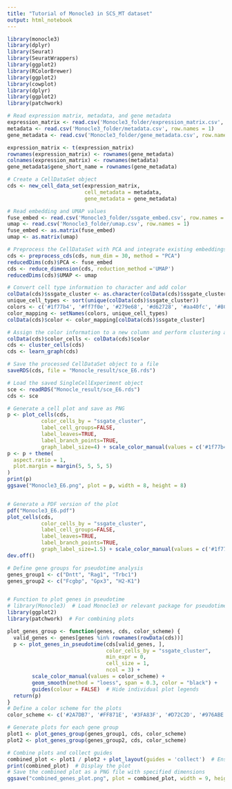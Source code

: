 ```yaml
---
title: "Tutorial of Monocle3 in SCS_MT dataset"
output: html_notebook
---
```



```r
library(monocle3)
library(dplyr)
library(Seurat)
library(SeuratWrappers)
library(ggplot2)
library(RColorBrewer)
library(ggplot2)
library(cowplot)
library(dplyr)
library(ggplot2)
library(patchwork)
```

```r
# Read expression matrix, metadata, and gene metadata
expression_matrix <- read.csv('Monocle3_folder/expression_matrix.csv', row.names = 1)
metadata <- read.csv('Monocle3_folder/metadata.csv', row.names = 1)
gene_metadata <- read.csv('Monocle3_folder/gene_metadata.csv', row.names = 1)

expression_matrix <- t(expression_matrix)
rownames(expression_matrix) <- rownames(gene_metadata)
colnames(expression_matrix) <- rownames(metadata)
gene_metadata$gene_short_name = rownames(gene_metadata)

# Create a CellDataSet object
cds <- new_cell_data_set(expression_matrix,
                         cell_metadata = metadata,
                         gene_metadata = gene_metadata)

# Read embedding and UMAP values
fuse_embed <- read.csv('Monocle3_folder/ssgate_embed.csv', row.names = 1)
umap <- read.csv('Monocle3_folder/umap.csv', row.names = 1)
fuse_embed <- as.matrix(fuse_embed)
umap <- as.matrix(umap)
```

```r
# Preprocess the CellDataSet with PCA and integrate existing embeddings
cds <- preprocess_cds(cds, num_dim = 30, method = "PCA")
reducedDims(cds)$PCA <- fuse_embed
cds <- reduce_dimension(cds, reduction_method ='UMAP')
reducedDims(cds)$UMAP <- umap
```


```r
# Convert cell type information to character and add color
colData(cds)$ssgate_cluster <- as.character(colData(cds)$ssgate_cluster)
unique_cell_types <- sort(unique(colData(cds)$ssgate_cluster))
colors <- c('#1f77b4', '#ff7f0e', '#279e68', '#d62728', '#aa40fc', '#8C564B', '#8c564b')
color_mapping <- setNames(colors, unique_cell_types)
colData(cds)$color <- color_mapping[colData(cds)$ssgate_cluster]
```


```r
# Assign the color information to a new column and perform clustering and graph learning
colData(cds)$color_cells <- colData(cds)$color
cds <- cluster_cells(cds)
cds <- learn_graph(cds)

# Save the processed CellDataSet object to a file
saveRDS(cds, file = "Monocle_result/sce_E6.rds")
```


```r
# Load the saved SingleCellExperiment object
sce <- readRDS("Monocle_result/sce_E6.rds")
cds <- sce
```


```r
# Generate a cell plot and save as PNG
p <- plot_cells(cds,
           color_cells_by = "ssgate_cluster",
           label_cell_groups=FALSE,
           label_leaves=TRUE,
           label_branch_points=TRUE,
           graph_label_size=4) + scale_color_manual(values = c('#1f77b4', '#ff7f0e', '#279e68', '#d62728', '#aa40fc', '#8C564B', '#8c564b'))
p <- p + theme(
  aspect.ratio = 1, 
  plot.margin = margin(5, 5, 5, 5)  
)
print(p)
ggsave("Monocle3_E6.png", plot = p, width = 8, height = 8)


# Generate a PDF version of the plot
pdf("Monocle3_E6.pdf")
plot_cells(cds,
           color_cells_by = "ssgate_cluster",
           label_cell_groups=FALSE,
           label_leaves=TRUE,
           label_branch_points=TRUE,
           graph_label_size=1.5) + scale_color_manual(values = c('#1f77b4', '#ff7f0e', '#279e68', '#d62728', '#aa40fc', '#8C564B', '#8c564b'))
dev.off()

```



```r
# Define gene groups for pseudotime analysis
genes_group1 <- c("Dntt", "Rag1", "Trbc1")
genes_group2 <- c("Fcgbp", "Gpx3", "H2-K1")


# Function to plot genes in pseudotime
# library(Monocle3)  # Load Monocle3 or relevant package for pseudotime analysis
library(ggplot2)
library(patchwork)  # For combining plots

plot_genes_group <- function(genes, cds, color_scheme) {
  valid_genes <- genes[genes %in% rownames(rowData(cds))]
  p <- plot_genes_in_pseudotime(cds[valid_genes, ],
                                color_cells_by = "ssgate_cluster",
                                min_expr = 0,
                                cell_size = 1,
                                ncol = 3) +
        scale_color_manual(values = color_scheme) +
        geom_smooth(method = "loess", span = 0.3, color = "black") +
        guides(colour = FALSE)  # Hide individual plot legends
  return(p)
}
# Define a color scheme for the plots
color_scheme <- c('#2A7DB7', '#FF871E', '#3FA83F', '#D72C2D', '#976ABE', '#8C564B', '#E37AC2')

# Generate plots for each gene group
plot1 <- plot_genes_group(genes_group1, cds, color_scheme)
plot2 <- plot_genes_group(genes_group2, cds, color_scheme)

# Combine plots and collect guides
combined_plot <- plot1 / plot2 + plot_layout(guides = 'collect')  # Ensures only one legend
print(combined_plot)  # Display the plot
# Save the combined plot as a PNG file with specified dimensions
ggsave("combined_genes_plot.png", plot = combined_plot, width = 9, height = 6)

```








